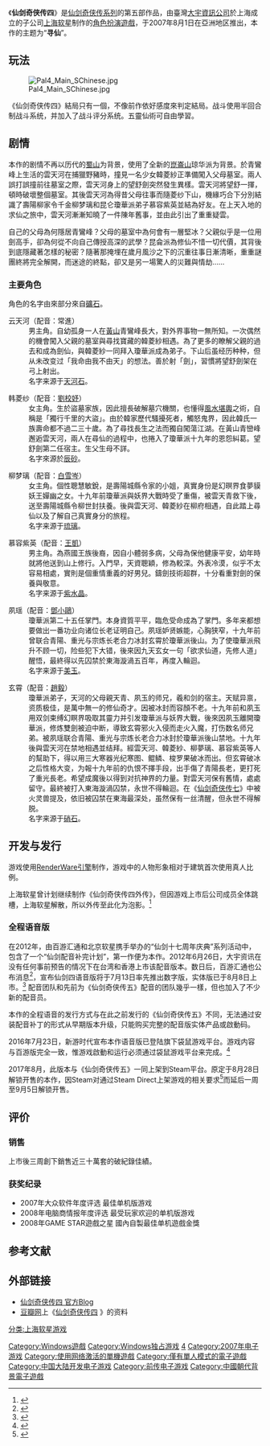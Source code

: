 {{NoteTA
|G1=Games
}}
{{Infobox VG
|title= 仙剑奇侠传四
|image= Pal4.jpg
|caption= 
|genre = [[電子角色扮演遊戲|角色扮演游戏]]（RPG）
|platform = [[Microsoft_Windows|Microsoft Windows]]
|engine= [[RenderWare|RenderWare]]
|developer = [[上海软星|上海软星]]
|publisher = {{Vgrelease|CN|[[寰宇之星|寰宇之星]]（初版）|CN|[[百游|百游]]（语音版），新游时代，方块游戏|TW|[[大宇资讯|大宇资讯]]}}
|producer= 张孝全
|director= [[工长君|张毅君]]
|writer= 邵芸
|artist= 
|composer = Musit繆思特音樂工作室、<br />吳欣叡、曾志豪
|modes= [[单人电子游戏|单人游戏]]
|released= {{Vgrelease|CN|2007年8月1日|TW|2007年8月1日}}<u>'''语音版'''</u>{{Vgrelease|TW|2012年6月26日|CN|2012年7月13日（数字版）|CN|2012年8月8日（实体版）|CN|2017年9月5日（Steam中国区）|WW|2021年6月18日（Steam，中国大陆区除外）}}
}}
《'''仙剑奇侠传四'''》是[[仙剑奇侠传系列|仙剑奇侠传系列]]的第五部作品，由臺灣[[大宇資訊|大宇資訊公司]]於上海成立的子公司[[上海软星|上海软星]]制作的[[電子角色扮演遊戲|角色扮演遊戲]]，于2007年8月1日在亞洲地区推出，本作的主题为“'''寻仙'''”。

==玩法==
[[File:Pal4_Main_SChinese.jpg|right]]

《仙剑奇侠传四》結局只有一個，不像前作依好感度來判定結局。战斗使用半回合制战斗系统，并加入了战斗评分系统。五靈仙術可自由學習。

== 剧情==
{{剧情摘要不完整|time=2018-03-19T20:25:36+00:00|small=left}}
本作的剧情不再以历代的[[蜀山|蜀山]]为背景，使用了全新的[[崑崙山|崑崙山]]琼华派为背景。於青鸞峰上生活的雲天河在捕獵野豬時，撞見一名少女韓菱紗正準備闖入父母墓室。兩人誤打誤撞前往墓室之際，雲天河身上的望舒劍突然發生異樣。雲天河將望舒一揮，頓時破壞整個墓室。其後雲天河為得昔父母往事而隨菱纱下山，機緣巧合下分別結識了壽陽柳家令千金柳梦璃和昆仑瓊華派弟子慕容紫英並結為好友。在上天入地的求仙之旅中，雲天河漸漸知曉了一件陳年舊事，並由此引出了重重疑雲。

自己的父母為何隱居青鸞峰？父母的墓室中為何會有一層堅冰？父親似乎是一位用劍高手，卻為何從不向自己傳授高深的武學？昆侖派為修仙不惜一切代價，其背後到底隱藏著怎樣的秘密？隨著那掩埋在歲月風沙之下的沉重往事日漸清晰，重重謎團終將完全解開，而迷途的終點，卻又是另一場驚人的災難與情劫……

=== 主要角色 ===
角色的名字由來部分來自[[礦石|礦石]]。

;云天河（配音：常進）
: 男主角。自幼孤身一人在[[黃山|黃山]]青鸞峰長大，對外界事物一無所知。一次偶然的機會闖入父親的墓室與尋找寶藏的韓菱紗相遇。為了更多的瞭解父親的過去和成為劍仙，與韓菱紗一同拜入瓊華派成為弟子。下山后虽经历种种，但从未改变过「我命由我不由天」的想法。善於射「劍」，習慣將望舒劍架在弓上射出。
: 名字来源于[[天河石|天河石]]。

; 韩菱纱（配音：[[劉校妤|劉校妤]]）
: 女主角。生於盜墓家族，因此擅長破解墓穴機關，也懂得[[風水|風水]][[堪輿|堪輿]]之術，自稱是「獨行千里的大盜」。由於韓家歷代騷擾死者，觸怒鬼界，因此韓氏一族壽命都不過二三十歲。為了尋找長生之法而獨自闖蕩江湖。在黃山青巒峰邂逅雲天河，兩人在尋仙的過程中，也捲入了瓊華派十九年的恩怨糾葛。望舒劍第二任宿主。生父生母不詳。
: 名字來源於[[辰砂|辰砂]]。

; 柳梦璃（配音：[[白雪岑|白雪岑]]）
: 女主角。個性聰慧敏銳，是壽陽城縣令家的小姐，真實身份是幻暝界食夢貘妖王嬋幽之女。十九年前瓊華派與妖界大戰時受了重傷，被雲天青救下後，送至壽陽城縣令柳世封扶養。後與雲天河、韓菱紗在柳府相遇，自此踏上尋仙以及了解自己真實身分的旅程。
: 名字来源于[[琉璃|琉璃]]。

; 慕容紫英（配音：[[王凱|王凱]]）
: 男主角。為燕國王族後裔，因自小體弱多病，父母為保他健康平安，幼年時就將他送到山上修行。入門早，天資聰穎，修為較深。外表冷漠，似乎不太容易相處，實則是個重情重義的好男兒。鑄劍技術超群，十分看重對劍的保養與敬意。
: 名字来源于[[紫水晶|紫水晶]]。

; 夙瑶（配音：[[鄧小鷗|鄧小鷗]]）
: 瓊華派第二十五任掌門。本身資質平平，臨危受命成為了掌門。多年来都想要做出一番功业向诸位长老证明自己。夙瑶妒贤嫉能，心胸狭窄，十九年前曾联合青陽、重光与宗炼长老合力冰封玄霄於瓊華派後山。为了使瓊華派飛升不顾一切，险些犯下大错，後來因九天玄女一句「欲求仙道，先修人道」醒悟，最終得以先囚禁於東海漩渦五百年，再度入輪迴。
: 名字来源于[[玉|美玉]]。

; 玄霄（配音：[[趙毅|趙毅]]）
: 瓊華派弟子，天河的父母親天青、夙玉的师兄，羲和剑的宿主。天赋异禀，资质极佳，是萬中無一的修仙奇才。因被冰封而容顏不老。十九年前和夙玉用双剑束缚幻瞑界吸取其靈力并引发瓊華派与妖界大戰，後來因夙玉離開瓊華派，修炼雙劍被迫中断，導致玄霄邪火入侵而走火入魔，打伤数名师兄弟。被夙瑶联合青陽、重光与宗炼长老合力冰封於瓊華派後山禁地。十九年後與雲天河在禁地相遇並结拜。經雲天河、韓菱紗、柳夢璃、慕容紫英等人的幫助下，得以用三大寒器光纪寒图、鲲鳞、梭罗果破冰而出。但玄霄破冰之后性格大变，为報十九年前的仇恨不擇手段，出手傷了青陽長老，更打死了重光長老。希望成魔後以得到对抗神界的力量。對雲天河保有舊情，處處留守。最終被打入東海漩渦囚禁，永世不得輪迴。在《[[仙劍奇俠傳七|仙剑奇侠传七]]》中被火灵兽提及，依旧被囚禁在東海最深处，虽然保有一丝清醒，但永世不得解脱。
: 名字来源于[[硝石|硝石]]。

== 开发与发行 ==
游戏使用[[RenderWare引擎|RenderWare引擎]]制作，游戏中的人物形象相对于建筑首次使用真人比例。

上海软星曾计划继续制作《仙剑奇侠传四外传》，但因游戏上市后公司成员全体跳槽，上海软星解散，所以外传至此化为泡影。<ref>{{Cite web | url = http://game.17173.com/content/2006-12-20/20061220115733411.shtml | title = 《仙剑4外传》秘密研发?!上海软星为新作招聘人才 | accessdate = 2011-04-16 | archive-date = 2018-10-01 | archive-url = https://web.archive.org/web/20181001180328/http://game.17173.com/content/2006-12-20/20061220115733411.shtml | dead-url = no }}</ref>

===全程语音版===
在2012年，由百游汇通和北京软星携手举办的“仙剑十七周年庆典”系列活动中，包含了一个“仙剑配音补完计划”，第一作便为本作。2012年6月26日，大宇资讯在没有任何事前预告的情况下在台湾和香港上市该配音版本。数日后，百游汇通也公布消息<ref>{{Cite web | url = http://pal5.baiyou100.com/1702001.asp?mlid=5184 | title = 《仙剑4》简体中文配音版完整揭秘 | accessdate = 2012-07-11 | archive-date = 2018-10-03 | archive-url = https://web.archive.org/web/20181003224409/http://pal5.baiyou100.com/1702001.asp?mlid=5184 | dead-url = no }}</ref>，宣布仙剑四语音版将于7月13日率先推出数字版，实体版已于8月8日上市。<ref>{{Cite web | url = http://pal4.baiyou100.com/2402001.asp?mlid=5420 | title = 《仙剑4》简体中文配音“实体版”上市 | deadurl = yes | archiveurl = https://web.archive.org/web/20120811010513/http://pal4.baiyou100.com/2402001.asp?mlid=5420 | archivedate = 2012年8月11日 | df =  | accessdate = 2012年11月10日 }}</ref>
配音团队和先前为《仙剑奇侠传五》配音的团队幾乎一樣，但也加入了不少新的配音员。

本作的全程语音的发行方式与在此之前发行的《仙剑奇侠传五》不同，无法通过安装配音补丁的形式从早期版本升级，只能购买完整的配音版实体产品或啟動码。

2016年7月23日，新游时代宣布本作语音版已登陆旗下袋鼠游戏平台。游戏内容与百游版完全一致，惟游戏啟動和运行必须通过袋鼠游戏平台来完成。<ref>{{Cite web |url=http://gamelib.roogames.com/wnews/wnews?newsid=1208 |title=《仙剑奇侠传四》袋鼠游戏版本上线 |accessdate=2016-10-19 |archive-date=2019-07-31 |archive-url=https://web.archive.org/web/20190731214951/http://gamelib.roogames.com/wnews/wnews?newsid=1208 |dead-url=no }}</ref>

2017年8月，此版本与《仙剑奇侠传五》一同上架到Steam平台。原定于8月28日解锁开售的本作，因Steam对通过Steam Direct上架游戏的相关要求<ref>{{Cite web |url=https://partner.steamgames.com/steamdirect |title=Steam Direct首页 |accessdate=2017-09-11 |archive-date=2020-12-14 |archive-url=https://web.archive.org/web/20201214164137/https://partner.steamgames.com/steamdirect/ |dead-url=no }}</ref>而延后一周至9月5日解锁开售。

== 评价 ==
===销售===
上市後三周創下銷售近三十萬套的破紀錄佳績。

===获奖纪录===
*2007年大众软件年度评选 最佳单机版游戏
*2008年电脑商情报年度评选 最受玩家欢迎的单机版游戏
*2008年GAME STAR遊戲之星 國內自製最佳单机遊戲金獎

== 参考文献 ==
{{Reflist|3}}

== 外部链接 ==
*[http://blog.sina.com.cn/pal4 仙剑奇侠传四 官方Blog]{{Wayback|url=http://blog.sina.com.cn/pal4 |date=20200119004626 }}
*[[豆瓣|豆瓣网]]上《[https://www.douban.com/game/10734171/ 仙剑奇侠传四] {{Wayback|url=https://www.douban.com/game/10734171/ |date=20220523045436 }}》的资料

{{仙劍奇俠傳系列}}

[[Category:Windows遊戲|Category:Windows遊戲]]
[[Category:Windows独占游戏|Category:Windows独占游戏]]
[[Category:仙剑奇侠传系列电子游戏|4]]
[[Category:2007年电子游戏|Category:2007年电子游戏]]
[[Category:使用网络激活的單機遊戲|Category:使用网络激活的單機遊戲]]
[[Category:僅有單人模式的電子遊戲|Category:僅有單人模式的電子遊戲]]
[[Category:中国大陆开发电子游戏|Category:中国大陆开发电子游戏]]
[[Category:前传电子游戏|Category:前传电子游戏]]
[[Category:中國朝代背景電子遊戲|Category:中國朝代背景電子遊戲]]<!--https://www.gamersky.com/handbook/201607/786912_6.shtml-->
[[分类:上海软星游戏|分类:上海软星游戏]]